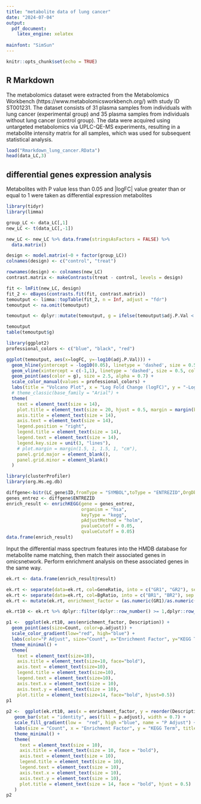 ---
title: "metabolite data of lung cancer"
date: "2024-07-04"
output: 
  pdf_document:
    latex_engine: xelatex
    
mainfont: "SimSun"
---

```{r setup, include=FALSE}
knitr::opts_chunk$set(echo = TRUE)
```

## R Markdown

The metabolomics dataset  were extracted from the Metabolomics Workbench (https://www.metabolomicsworkbench.org/) with study ID ST001231. The dataset consists of 31 plasma samples from individuals with lung cancer (experimental group) and 35 plasma samples from individuals without lung cancer (control group). The data were acquired using untargeted metabolomics via UPLC-QE-MS experiments, resulting in a metabolite intensity matrix for all samples, which was used for subsequent statistical analysis.

```{r data_LC}
load("Rmarkdown_lung_cancer.RData")
head(data_LC,3)
```

## differential genes expression analysis

Metabolites with P value less than 0.05 and \|logFC\| value greater than or equal to 1 were taken as differential expression metabolites

```{r differential expression analysis}

library(tidyr)
library(limma)

group_LC <- data_LC[,1]
new_LC <- t(data_LC[,-1])

new_LC <- new_LC %>% data.frame(stringsAsFactors = FALSE) %>%
  data.matrix()

design <- model.matrix(~0 + factor(group_LC))
colnames(design) <- c("control", "treat")

rownames(design) <- colnames(new_LC)
contrast.matrix <- makeContrasts(treat - control, levels = design)

fit <- lmFit(new_LC, design)
fit_2 <- eBayes(contrasts.fit(fit, contrast.matrix))
temoutput <- limma::topTable(fit_2, n = Inf, adjust = "fdr")
temoutput <- na.omit(temoutput)

temoutput <- dplyr::mutate(temoutput, g = ifelse(temoutput$adj.P.Val < 0.05 & abs(temoutput$logFC) >= 1,ifelse(temoutput$logFC >=1, 'Up','Down'),'Stable'))

temoutput
table(temoutput$g)
```
```{r volcano plot}
library(ggplot2)
professional_colors <- c("blue", "black", "red")

ggplot(temoutput, aes(x=logFC, y=-log10(adj.P.Val))) +
  geom_hline(yintercept = -log10(0.05), linetype = 'dashed', size = 0.5, color = "grey60") +
  geom_vline(xintercept = c(-1,1), linetype = 'dashed', size = 0.5, color = "grey60") +
  geom_point(aes(color = g), size = 2.5, alpha = 0.7) +
  scale_color_manual(values = professional_colors) +
  labs(title = "Volcano Plot", x = "Log Fold Change (logFC)", y = "-Log10 P-value", colour = "Group") +
  # theme_classic(base_family = "Arial") +
  theme(
    text = element_text(size = 14),
    plot.title = element_text(size = 20, hjust = 0.5, margin = margin(b = 80, unit = "pt")),
    axis.title = element_text(size = 14),
    axis.text = element_text(size = 14),
    legend.position = "right",
    legend.title = element_text(size = 14),
    legend.text = element_text(size = 14),
    legend.key.size = unit(3, "lines"),
    # plot.margin = margin(1.5, 1, 1.5, 1, "cm"),
    panel.grid.major = element_blank(),
    panel.grid.minor = element_blank()
  )
```
```{r KEGG pathway analysis}
library(clusterProfiler)  
library(org.Hs.eg.db)

diffgene<-bitr(LC_gene$ID,fromType = "SYMBOL",toType = "ENTREZID",OrgDb = "org.Hs.eg.db")
genes_entrez <- diffgene$ENTREZID
enrich_result <- enrichKEGG(gene = genes_entrez,
                            organism = "hsa",
                            keyType = "kegg", 
                            pAdjustMethod = "holm",
                            pvalueCutoff = 0.05,
                            qvalueCutoff = 0.05)
data.frame(enrich_result)
```
Input the differential mass spectrum features into the HMDB database for metabolite name matching, then match their associated genes in omicsnetwork. Perform enrichment analysis on these associated genes in the same way.

```{r KEGG pathway plot}

ek.rt <- data.frame(enrich_result@result)

ek.rt <- separate(data=ek.rt, col=GeneRatio, into = c("GR1", "GR2"), sep = "/") #劈分GeneRatio为2列（GR1、GR2）
ek.rt <- separate(data=ek.rt, col=BgRatio, into = c("BR1", "BR2"), sep = "/") #劈分BgRatio为2列（BR1、BR2）
ek.rt <- mutate(ek.rt, enrichment_factor = (as.numeric(GR1)/as.numeric(GR2))/(as.numeric(BR1)/as.numeric(BR2))) #计算Enrichment Factor

ek.rt10 <- ek.rt %>% dplyr::filter(dplyr::row_number() >= 1,dplyr::row_number() <= as.numeric(20))

p1 <-  ggplot(ek.rt10, aes(enrichment_factor, Description)) + 
  geom_point(aes(size=Count, color=p.adjust)) +
  scale_color_gradient(low="red", high="blue") + 
  labs(color="P Adjust", size="Count", x="Enrichment Factor", y="KEGG Term", title="KEGG Enrichment Analysis") + 
  theme_minimal() +
  theme(
    text = element_text(size=10), 
    axis.title = element_text(size=10, face="bold"), 
    axis.text = element_text(size=10), 
    legend.title = element_text(size=10), 
    legend.text = element_text(size=10),
    axis.text.x = element_text(size = 10),  
    axis.text.y = element_text(size = 10),
    plot.title = element_text(size=14, face="bold", hjust=0.5))
p1
 
p2 <-  ggplot(ek.rt10, aes(x = enrichment_factor, y = reorder(Description, enrichment_factor))) + 
   geom_bar(stat = "identity", aes(fill = p.adjust), width = 0.7) +
   scale_fill_gradient(low =  "red", high ="blue", name = "P Adjust") + 
   labs(size = "Count", x = "Enrichment Factor", y = "KEGG Term", title = "KEGG Enrichment Analysis") + 
   theme_minimal() +
   theme(
     text = element_text(size = 10), 
     axis.title = element_text(size = 10, face = "bold"), 
     axis.text = element_text(size = 10), 
     legend.title = element_text(size = 10), 
     legend.text = element_text(size = 10),
     axis.text.x = element_text(size = 10),  
     axis.text.y = element_text(size = 10),
     plot.title = element_text(size = 14, face = "bold", hjust = 0.5)
   )
p2


```

